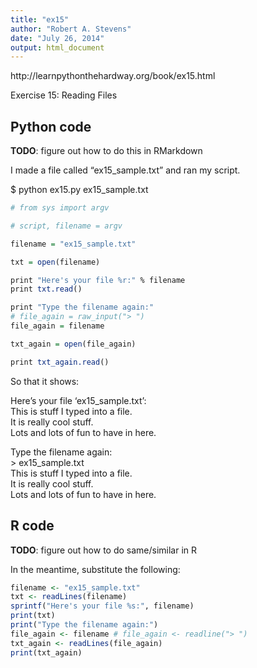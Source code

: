 ```yaml
---
title: "ex15"
author: "Robert A. Stevens"
date: "July 26, 2014"
output: html_document
---
```


http://learnpythonthehardway.org/book/ex15.html

Exercise 15: Reading Files

## Python code

**TODO**:  figure out how to do this in RMarkdown

I made a file called "ex15_sample.txt" and ran my script.

$ python ex15.py ex15_sample.txt

```r
# from sys import argv

# script, filename = argv

filename = "ex15_sample.txt"

txt = open(filename)

print "Here's your file %r:" % filename
print txt.read()

print "Type the filename again:"
# file_again = raw_input("> ")
file_again = filename

txt_again = open(file_again)

print txt_again.read()
```

So that it shows:

Here's your file 'ex15_sample.txt':  
This is stuff I typed into a file.  
It is really cool stuff.  
Lots and lots of fun to have in here.  
  
  
Type the filename again:  
>  ex15_sample.txt  
This is stuff I typed into a file.  
It is really cool stuff.  
Lots and lots of fun to have in here.    

## R code

**TODO**:  figure out how to do same/similar in R

In the meantime, substitute the following:

```r
filename <- "ex15_sample.txt"
txt <- readLines(filename)
sprintf("Here's your file %s:", filename)
print(txt)
print("Type the filename again:")
file_again <- filename # file_again <- readline("> ")
txt_again <- readLines(file_again)
print(txt_again)
```
